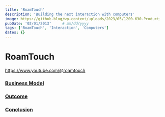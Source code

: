 ```yaml
---
title: 'RoamTouch'
description: 'Building the next interaction with computers'
image: https://github.blog/wp-content/uploads/2023/05/1200.630-Productivity-wLogo@2x.png?resize=1600%2C850
pubDate: '02/01/2013'     # mm/dd/yyyy
tags: ['RoamTouch', 'Interaction', 'Computers']
dates: {}
---
```


# RoamTouch


https://www.youtube.com/@roamtouch


### [Business Model](#business-model)

### [Outcome](#outcome)

### [Conclusion](#conclusion)
